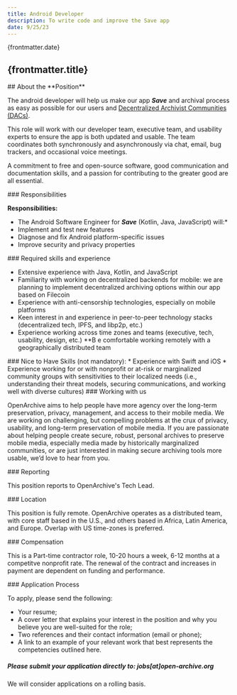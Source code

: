 ```yaml
---
title: Android Developer
description: To write code and improve the Save app
date: 9/25/23
---
```



<JobHeaderSection>
{frontmatter.date}

## {frontmatter.title}

</JobHeaderSection>

<AboutSection />

<AboutPositionSection>
## About the **Position**

The android developer will help us make our app **_Save_** and archival process as easy as possible for our users and [Decentralized Archivist Communities (DACs)](https://open-archive.org/programs). 

This role will work with our developer team, executive team, and usability experts to ensure the app is both updated and usable. The team coordinates both synchronously and asynchronously via chat, email, bug trackers, and occasional voice meetings. 

A commitment to free and open-source software, good communication and documentation skills, and a passion for contributing to the greater good are all essential.


</AboutPositionSection>

<DetailsSection>
<DetailItem>
### Responsibilities

**Responsibilities:**

* The Android Software Engineer for **_Save_** (Kotlin, Java, JavaScript) will:*
* Implement and test new features
* Diagnose and fix Android platform-specific issues
* Improve security and privacy properties

</DetailItem>
<DetailItem>
### Required skills and experience

* Extensive experience with Java, Kotlin, and JavaScript
* Familiarity with working on decentralized backends for mobile: we are planning to implement decentralized archiving options within our app based on Filecoin
* Experience with anti-censorship technologies, especially on mobile platforms
* Keen interest in and experience in peer-to-peer technology stacks (decentralized tech, IPFS, and libp2p, etc.)
* Experience working across time zones and teams (executive, tech, usability, design, etc.)
**B e comfortable working remotely with a geographically distributed team

</DetailItem>
<DetailItem>
### Nice to Have Skills (not mandatory):
* Experience with Swift and iOS
* Experience working for or with nonprofit or at-risk or marginalized community groups with sensitivities to their localized needs (i.e., understanding their threat models, securing communications, and working well with diverse cultures)


</DetailItem>
<DetailItem>
  ### Working with us

OpenArchive aims to help people have more agency over the long-term preservation, privacy, management, and access to their mobile media. We are working on challenging, but compelling problems at the crux of privacy, usability, and long-term preservation of mobile media. If you are passionate about helping people create secure, robust, personal archives to preserve mobile media, especially media made by historically marginalized communities, or are just interested in making secure archiving tools more usable, we’d love to hear from you.

</DetailItem>
<DetailItem>
  ### Reporting

This position reports to OpenArchive's Tech Lead.

</DetailItem>
<DetailItem>
  ### Location

This position is fully remote. OpenArchive operates as a distributed team, with core staff based in the U.S., and others based in Africa, Latin America, and Europe. Overlap with US time-zones is preferred.

</DetailItem>
<DetailItem>
  ### Compensation

This is a Part-time contractor role, 10-20 hours a week, 6-12 months at a competitve nonprofit rate. The renewal of the contract and increases in payment are dependent on funding and performance.

</DetailItem>
<DetailItem>
  ### Application Process

To apply, please send the following:

- Your resume;
- A cover letter that explains your interest in the position and why you believe you are well-suited for the role;
- Two references and their contact information (email or phone);
- A link to an example of your relevant work that best represents the competencies outlined here.

</DetailItem>
<ContactBox>

 [](mailto:info@open-archive.org)

##### Please submit your application directly to: jobs[at]open-archive.org

We will consider applications on a rolling basis.


</ContactBox>
</DetailsSection>

<DiverseSection />
